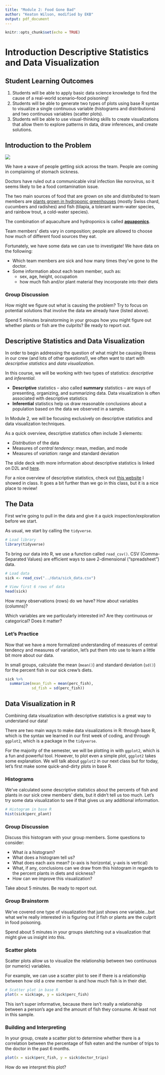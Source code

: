 ```yaml
---
title: "Module 2: Food Gone Bad"
author: "Keaton Wilson, modified by EKB"
output: pdf_document
---
```


```r

knitr::opts_chunk$set(echo = TRUE)

```

# Introduction Descriptive Statistics and Data Visualization

## Student Learning Outcomes

1.  Students will be able to apply basic data science knowledge to find the cause of a real-world scenario--food poisoning!
2.  Students will be able to generate two types of plots using base R syntax to visualize a single continuous variable (histograms and distributions) and two continuous variables (scatter plots).
3.  Students will be able to use visual-thinking skills to create visualizations that allow them to explore patterns in data, draw inferences, and create solutions.

## Introduction to the Problem

![](aquaponics-system.png)

We have a wave of people getting sick across the team. People are coming in complaining of stomach sickness. 

Doctors have ruled out a communicable viral infection like norovirus, so it seems likely to be a food contamination issue.

The two main sources of food that are grown on site and distributed to team members are [plants grown in hydroponic greenhouses](https://thespoon.tech/scientists-in-antarctica-grow-food-without-soil-or-sunlight-get-ready-mars/) (mostly Swiss chard, cucumbers and radishes) and fish (tilapia, a tolerant warm-water species, and rainbow trout, a cold-water species). 

The combination of aquaculture and hydroponics is called [**aquaponics**](https://docs.google.com/presentation/d/12Q1wIMO-b5ZfylHnA4dOsaLUBERtvVREzwQuO7Sc53A/edit?usp=sharing).

Team members' diets vary in composition; people are allowed to choose how much of different food sources they eat.

Fortunately, we have some data we can use to investigate! We have data on the following:

-   Which team members are sick and how many times they've gone to the doctor.
-   Some information about each team member, such as:
    -   sex, age, height, occupation
    -   how much fish and/or plant material they incorporate into their diets

### Group Discussion

How might we figure out what is causing the problem? Try to focus on potential solutions that involve the data we already have (listed above).

Spend 5 minutes brainstorming in your groups how you might figure out whether plants or fish are the culprits? Be ready to report out.

## Descriptive Statistics and Data Visualization

In order to begin addressing the question of what might be causing illness in our crew (and lots of other questions!), we often want to start with *descriptive statistics* and *data visualization*.

In this course, we will be working with two types of statistics: *descriptive* and *inferential*.

-   **Descriptive** statistics -- also called **summary** statistics -- are ways of presenting, organizing, and summarizing data. Data visualization is often associated with descriptive statistics
-   **Inferential** statistics help us draw reasonable conclusions about a population based on the data we observed in a sample.

In Module 2, we will be focusing exclusively on descriptive statistics and data visualization techniques.

As a quick overview, descriptive statistics often include 3 elements:

-   *Distribution* of the data
-   Measures of *central tendency*: mean, median, and mode
-   Measures of *variation*: range and standard deviation

The slide deck with more information about descriptive statistics is linked on D2L and [here](https://docs.google.com/presentation/d/1pAnGupJqgU5t7YucGwMsbAdusoplY4GcJMdOWCic4hs/edit?usp=sharing).

For a nice overview of descriptive statistics, check out [this website](https://www.scribbr.com/statistics/descriptive-statistics/) I showed in class. It goes a bit further than we go in this class, but it is a nice place to review!

## The Data

First we're going to pull in the data and give it a quick inspection/exploration before we start.

As usual, we start by calling the `tidyverse`.

```r

# Load library
library(tidyverse)

```

To bring our data into R, we use a function called `read_csv()`. CSV (Comma-Separated Values) are efficient ways to save 2-dimensional ("spreadsheet") data.

```r

# Load data
sick <- read_csv("../data/sick_data.csv")

# View first 6 rows of data
head(sick)

```

How many observations (rows) do we have? How about variables (columns)?

Which variables are we particularly interested in? Are they continuous or categorical? Does it matter?

### Let's Practice

Now that we have a more formalized understanding of measures of central tendency and measures of variation, let's put them into use to learn a little bit more about our data. 

In small groups, calculate the mean (`mean()`) and standard deviation (`sd()`) for the percent fish in our sick crew's diets.

```r

sick %>% 
  summarize(mean_fish = mean(perc_fish),
            sd_fish = sd(perc_fish))

```

## Data Visualization in R

Combining data visualization with descriptive statistics is a great way to understand our data!

There are two main ways to make data visualizations in R: through base R, which is the syntax we learned in our first week of coding, and through `ggplot2`, which is a package in the `tidyverse`.

For the majority of the semester, we will be plotting in with `ggplot2`, which is a fun and powerful tool. However, to plot even a simple plot, `ggplot2` takes some explanation. We will talk about `ggplot2` in our next class but for today, let's first make some quick-and-dirty plots in base R.

### Histograms

We've calculated some descriptive statistics about the percents of fish and plants in our sick crew members' diets, but it didn't tell us too much. Let's try some data visualization to see if that gives us any additional information.

```r

# Histogram in base R
hist(sick$perc_plant)

```

### Group Discussion

Discuss this histogram with your group members. Some questions to consider:

-   What *is* a histogram?
-   What does a histogram tell us?
-   What does each axis mean? (x-axis is horizontal, y-axis is vertical)
-   What, if any, conclusions can we draw from this histogram in regards to the percent plants in diets and sickness?
-   How can we improve this visualization?

Take about 5 minutes. Be ready to report out.

### Group Brainstorm

We've covered one type of visualization that just shows one variable...but what we're really interested in is figuring out if fish or plants are the culprit in food poisoning. 

Spend about 5 minutes in your groups sketching out a visualization that might give us insight into this.

### Scatter plots

Scatter plots allow us to visualize the relationship between two continuous (or numeric) variables. 

For example, we can use a scatter plot to see if there is a relationship between how old a crew member is and how much fish is in their diet.

```r

# Scatter plot in base R
plot(x = sick$age, y = sick$perc_fish)

```

This isn't super informative, because there isn't really a relationship between a person's age and the amount of fish they consume. At least not in this sample.

### Building and Interpreting

In your group, create a scatter plot to determine whether there is a correlation between the percentage of fish eaten and the number of trips to the doctor in the past 6 months.

```r

plot(x = sick$perc_fish, y = sick$doctor_trips)

```

How do we interpret this plot?
